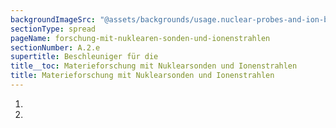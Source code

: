 ```yaml
---
backgroundImageSrc: "@assets/backgrounds/usage.nuclear-probes-and-ion-beams.webp"
sectionType: spread
pageName: forschung-mit-nuklearen-sonden-und-ionenstrahlen
sectionNumber: A.2.e
supertitle: Beschleuniger für die
title__toc: Materieforschung mit Nuklearsonden und Ionenstrahlen
title: Materieforschung mit Nuklearsonden und Ionenstrahlen
---
```


<div class="spread--right spread-area--references">

1. <BibRef citeKey="butz_witthuhn_etal__2003__erforschung" />
2. <BibRef citeKey="hzdr__2017__ibc" />

</div>
